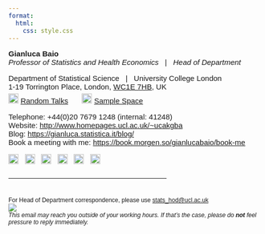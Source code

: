 ```yaml
---
format: 
  html:
    css: style.css
---
```


::::{style="font-family: Arial, Helvetica, sans-serif;font-size: 15px"}

<!--
<div style="float: left; margin-right: 20px; margin-top: 0px; margin-bottom:0px;">
![](https://gianluca.statistica.it/media/img/avatar2.jpg){width="260px"} 
</div>
-->

**Gianluca Baio**    
*Professor of Statistics and Health Economics* &nbsp; | &nbsp; *Head of Department*

Department of Statistical Science &nbsp; | &nbsp; University College London     
1-19 Torrington Place, London, [WC1E 7HB](https://goo.gl/maps/tQxmUu8toRjrQYuZ9), UK    

::::{style="margin-top: -10px"}
![](https://raw.githubusercontent.com/giabaio/icons/main/soundcloud.png){width="20px"} [Random Talks](https://soundcloud.com/uclsound/sets/sample-space){title="Listen to our departmental podcast"} &ensp; &ensp; ![](https://raw.githubusercontent.com/giabaio/icons/main/sample-space.png){width="20px"} [Sample Space](https://sample-space.org/){title="Read our departmental magazine"}
:::
<!--
Twitter: [@stats_ucl](https://twitter.com/stats_UCL){target="_blank"} &nbsp; | &nbsp; Instagram: [@stats_UCL](https://instagram.com/ucl.stats/){target="_blank"} &nbsp; | &nbsp; Podcast: [Random Talks](https://soundcloud.com/uclsound/sets/sample-space)
![](https://raw.githubusercontent.com/giabaio/icons/main/mastodon.png){width="20px"} [@statistics_ucl](https://mastodon.social/@statistics_UCL){target="_blank" title="Follow the department updates on Mastodon"} &emsp; 
![](https://raw.githubusercontent.com/giabaio/icons/main/instagram.png){width="20px"} [@stats_UCL](https://instagram.com/ucl.stats/){target="_blank" title="Follow the department updates on Instagram"} &emsp; ![](https://raw.githubusercontent.com/giabaio/icons/main/twitter.png){width="20px"} [@stats_ucl](https://twitter.com/stats_UCL){target="_blank" title="Follow the department updates on Twitter"}    
-->

Telephone: +44(0)20 7679 1248 (internal: 41248)    
Website: [http://www.homepages.ucl.ac.uk/~ucakgba](http://www.homepages.ucl.ac.uk/~ucakgba){target="_blank"}    
Blog: [https://gianluca.statistica.it/blog/](https://gianluca.statistica.it/blog/){target="_blank"}    
Book a meeting with me: [https://book.morgen.so/gianlucabaio/book-me](https://book.morgen.so/gianlucabaio/book-me){target="_blank"}

[![](https://raw.githubusercontent.com/giabaio/icons/main/mastodon.png){width="20px"}](https://mas.to/@gianlubaio){target="_blank" title="Follow me on Mastodon"} &nbsp;
[![](https://raw.githubusercontent.com/giabaio/icons/main/linkedin.png){width="20px"}](https://www.linkedin.com/in/gianluca-baio-b893879/){target="_blank" title="Follow me on LinkedIn"} &nbsp;
[![](https://raw.githubusercontent.com/giabaio/icons/main/twitter.png){width="20px"}](https://twitter.com/gianlubaio){target="_blank" title="Follow me on Twitter"} &nbsp;
[![](https://raw.githubusercontent.com/giabaio/icons/main/github.png){width="20px"}](https://github.com/giabaio){target="_blank" title="Check my repos"} &nbsp;
[![](https://raw.githubusercontent.com/giabaio/icons/main/arxiv.png){width="20px"}](https://arxiv.org/a/baio_g_1.html){target="_blank" title="Read my arxived papers"} &nbsp;
[![](https://raw.githubusercontent.com/giabaio/icons/main/orcid.png){width="20px"}](https://orcid.org/0000-0003-4314-2570){target="_blank" title="Check out my ORCID profile"} &nbsp;

&mdash;&mdash;&mdash;&mdash;&mdash;&mdash;&mdash;&mdash;&mdash;&mdash;&mdash;&mdash;&mdash;&mdash;&mdash;&mdash;&mdash;&mdash;&mdash;&mdash;&mdash;

:::{style="font-size: 12px; margin-top: 30px"}
For Head of Department correspondence, please use [stats_hod@ucl.ac.uk](mailto:stats_hod@ucl.ac.uk)     
![](https://s1g.s3.amazonaws.com/3f32ef1962be41fb8943ee58d28cf3aa.png)     
*This email may reach you outside of your working hours. If that's the case, please do **not** feel pressure to reply immediately.*
:::
::::


<!--
<div><strong><br></strong></div>
<div><strong><span style="font-family: Arial, Helvetica, sans-serif;">Gianluca Baio</span></strong><span style="font-family: Arial, Helvetica, sans-serif;">&nbsp;<br><br><em>Professor of Statistics &amp; Health Economics</em><br>Department of Statistical Science &nbsp;| &nbsp;University College London<br>1-19 Torrington Place, London WC1E 6BT, UK</span></div>
<div><span style="font-family: Arial, Helvetica, sans-serif;">Twitter: <a href="https://twitter.com/stats_UCL" target="_blank">@stats_UCL</a>&nbsp; | &nbsp;Instagram: <a href="https://instagram.com/ucl.stats/" target="_blank">@stats_UCL</a></span></div>
<div><span style="font-family: Arial, Helvetica, sans-serif;"><br></span></div>
<div><span style="font-family: Arial, Helvetica, sans-serif;">Telephone +44(0)20 7679 1248 (internal: 41248)<br>Website: <a href="http://www.homepages.ucl.ac.uk/~ucakgba" target="_blank">http://www.homepages.ucl.ac.uk/~ucakgba</a>&nbsp;<br>Blog: <a href="https://gianluca.statistica.it/blog/" target="_blank">https://gianluca.statistica.it/blog/</a><br>Book a meeting with me: <a href="https://book.morgen.so/gianlucabaio/book-me" target="_blank">https://book.morgen.so/gianlucabaio/book-me</a></span></div>
<div><span style="font-family: Arial, Helvetica, sans-serif;"><br></span></div>
<table border="0" cellpadding="0">
    <tbody>
        <tr>
            <td><span style="font-family: Arial, Helvetica, sans-serif;"><a href="https://twitter.com/gianlubaio" target="_blank"><img src="https://s1g.s3.amazonaws.com/d30d7ed3cc2ae8b60aad790057f485f8.png" alt="Twitter" width="20" height="20"></a></span></td>
            <td><span style="font-family: Arial, Helvetica, sans-serif;"><a href="https://mas.to/@gianlubaio" target="_blank"></a></span></td>
            <td><span style="font-family: Arial, Helvetica, sans-serif;"><a href="https://linkedin.com/in/gianluca-baio-b893879/" target="_blank"><img src="https://s1g.s3.amazonaws.com/20ea16e9806998e7626b639e1e4e3790.png" alt="LinkedIn (Personal)" width="20" height="20"></a></span></td>
            <td><span style="font-family: Arial, Helvetica, sans-serif;"><a href="https://github.com/giabaio" target="_blank"><img src="https://s1g.s3.amazonaws.com/0d859e7137959479934b2bdd6c43dc3f.png" alt="Github" width="20" height="20"></a></span></td>
            <td><span style="font-family: Arial, Helvetica, sans-serif;"><a href="https://ucl.zoom.us/j/9904462616" target="_blank"><img src="https://s1g.s3.amazonaws.com/bd5a65e6c5d6831a000e64030c1e9d94.png" alt="Zoom" width="20" height="20"></a></span></td>
            <td><span style="font-family: Arial, Helvetica, sans-serif;"><a href="https://orcid.org/0000-0003-4314-2570" target="_blank"><img src="https://s1g.s3.amazonaws.com/8ae34b1bc714533de35fc86265c8c539.png" alt="ORCID" width="20" height="20"></a></span></td>
            <td><span style="font-family: Arial, Helvetica, sans-serif;"><a href="https://soundcloud.com/uclsound/sets/sample-space" target="_blank"><img src="https://s1g.s3.amazonaws.com/33180a09998f2cc93afd750a7d511fd5.png" alt="Soundcloud" width="20" height="20"></a></span></td>
        </tr>
    </tbody>
</table>
<p><span style="font-family: Arial, Helvetica, sans-serif;">____________________________________________________</span></p>
<p><span style="font-family: Arial, Helvetica, sans-serif;"><span style="font-size: 14px;">For Head of Department correspondence, please use <a href="mailto:stats.hod@ucl.ac.uk" target="_blank">stats.hod@ucl.ac.uk</a></span><br></span></p>
<p><span style="font-family: Arial, Helvetica, sans-serif;"><img src="https://s1g.s3.amazonaws.com/3f32ef1962be41fb8943ee58d28cf3aa.png"></span></p>
<p><em><span style="font-family: Arial, Helvetica, sans-serif; font-size: 14px;">This email may reach you outside of your working hours. If that&apos;s the case, please do <strong>not</strong> feel pressure to reply immediately.</span></em></p>
-->